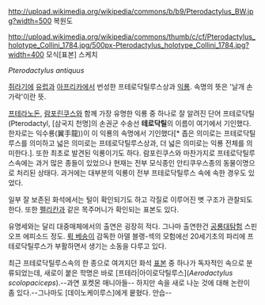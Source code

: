 http://upload.wikimedia.org/wikipedia/commons/b/b9/Pterodactylus_BW.jpg?width=500 복원도

http://upload.wikimedia.org/wikipedia/commons/thumb/c/cf/Pterodactylus_holotype_Collini_1784.jpg/500px-Pterodactylus_holotype_Collini_1784.jpg?width=400 모식[표본] 스케치

''Pterodactylus antiquus''

[[쥐라기]]에 [[유럽]]과 [[아프리카]]에서 번성한 프테로닥틸루스상과 [[익룡]]. 속명의 뜻은 '날개 손가락'이란 뜻.

[[프테라노돈]], [[람포린쿠스]]와 함께 가장 유명한 익룡 중 하나로 잘 알려진 단어 프테로닥틸(Pterodactyl, [삼국지 천명]의 손권군 수송선 '''테로닥틸'''의 이름이 여기에서 기인했다.한자로는 익수룡(翼手龍))이 이 익룡의 속명에서 기인했다[* 좁은 의미로는 프테로닥틸루스를 의미하고 넓은 의미로는 프테로닥틸루스상과, 더 넓은 의미로는 익룡 전체를 의미한다.]. 또한 최초로 발견된 익룡이기도 하다. 람포린쿠스와 마찬가지로 프테로닥틸루스속에는 과거 많은 종들이 있었으나 현재는 전부 모식종인 안티쿠우스종의 동물이명으로 처리된 상태다. 과거에는 대부분의 익룡이 전부 프테로닥틸루스 속에 속한 경우도 있었다.

일부 잘 보존된 화석에서는 털이 확인되기도 하고 각질로 이루어진 볏 구조가 관찰되도 한다. 또한 [[펠리칸]]과 같은 목주머니가 확인되는 표본도 있다.

유명세와는 달리 대중매체에서의 출연은 굉장히 적다. 그나마 출연한건 [[공룡대탐험]] 스핀오프 에피소드 정도. [[뤽 베송]]이 감독한 아델 블랭-섹의 모험에선 20세기초의 파리에 프테로닥틸루스가 부활하면서 생기는 소동을 다루고 있다.

최근 프테로닥틸루스속의 한 종으로 여겨지던 화석 [[표본]] 중 하나가 독자적인 속으로 분류되었는데, 새로이 붙은 학명은 바로 [프테라|아이로닥틸루스](''Aerodactylus scolopaciceps'').--과연 포켓몬 매니아들-- 하지만 속을 새로 나눈 것에 대해 논란이 좀 있다.--그나마도 [데이노케이루스]에게 뭍혔다. 안습--

